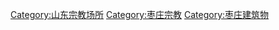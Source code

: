 [[Category:山东宗教场所|Category:山东宗教场所]]
[[Category:枣庄宗教|Category:枣庄宗教]]
[[Category:枣庄建筑物|Category:枣庄建筑物]]